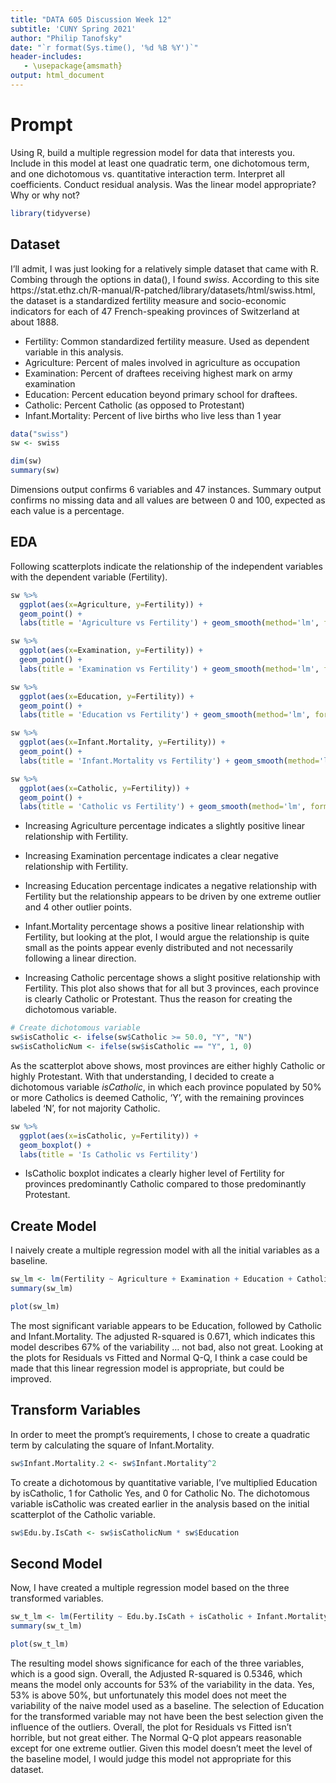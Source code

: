 ```yaml
---
title: "DATA 605 Discussion Week 12"
subtitle: 'CUNY Spring 2021'
author: "Philip Tanofsky" 
date: "`r format(Sys.time(), '%d %B %Y')`"
header-includes:
   - \usepackage{amsmath}
output: html_document
---
```


# Prompt

Using R, build a multiple regression model for data that interests you.  Include in this model at least one quadratic term, one dichotomous term, and one dichotomous vs. quantitative interaction term. Interpret all coefficients. Conduct residual analysis.  Was the linear model appropriate? Why or why not?

```r
library(tidyverse)
```

## Dataset

I'll admit, I was just looking for a relatively simple dataset that came with R. Combing through the options in data(), I found $swiss$. According to this site https://stat.ethz.ch/R-manual/R-patched/library/datasets/html/swiss.html, the dataset is a standardized fertility measure and socio-economic indicators for each of 47 French-speaking provinces of Switzerland at about 1888.

- Fertility: Common standardized fertility measure. Used as dependent variable in this analysis.
- Agriculture: Percent of males involved in agriculture as occupation
- Examination: Percent of draftees receiving highest mark on army examination
- Education: Percent education beyond primary school for draftees.
- Catholic: Percent Catholic (as opposed to Protestant)
- Infant.Mortality: Percent of live births who live less than 1 year

```r
data("swiss")
sw <- swiss

dim(sw)
summary(sw)
```

Dimensions output confirms 6 variables and 47 instances. Summary output confirms no missing data and all values are between 0 and 100, expected as each value is a percentage.

## EDA

Following scatterplots indicate the relationship of the independent variables with the dependent variable (Fertility).

```r
sw %>%
  ggplot(aes(x=Agriculture, y=Fertility)) + 
  geom_point() + 
  labs(title = 'Agriculture vs Fertility') + geom_smooth(method='lm', formula= y~x)

sw %>%
  ggplot(aes(x=Examination, y=Fertility)) + 
  geom_point() + 
  labs(title = 'Examination vs Fertility') + geom_smooth(method='lm', formula= y~x)

sw %>%
  ggplot(aes(x=Education, y=Fertility)) + 
  geom_point() + 
  labs(title = 'Education vs Fertility') + geom_smooth(method='lm', formula= y~x)

sw %>%
  ggplot(aes(x=Infant.Mortality, y=Fertility)) + 
  geom_point() + 
  labs(title = 'Infant.Mortality vs Fertility') + geom_smooth(method='lm', formula= y~x)

sw %>%
  ggplot(aes(x=Catholic, y=Fertility)) + 
  geom_point() + 
  labs(title = 'Catholic vs Fertility') + geom_smooth(method='lm', formula= y~x)
```

- Increasing Agriculture percentage indicates a slightly positive linear relationship with Fertility.

- Increasing Examination percentage indicates a clear negative relationship with Fertility.

- Increasing Education percentage indicates a negative relationship with Fertility but the relationship appears to be driven by one extreme outlier and 4 other outlier points.

- Infant.Mortality percentage shows a positive linear relationship with Fertility, but looking at the plot, I would argue the relationship is quite small as the points appear evenly distributed and not necessarily following a linear direction.

- Increasing Catholic percentage shows a slight positive relationship with Fertility. This plot also shows that for all but 3 provinces, each province is clearly Catholic or Protestant. Thus the reason for creating the dichotomous variable.

```r
# Create dichotomous variable
sw$isCatholic <- ifelse(sw$Catholic >= 50.0, "Y", "N")
sw$isCatholicNum <- ifelse(sw$isCatholic == "Y", 1, 0)
```

As the scatterplot above shows, most provinces are either highly Catholic or highly Protestant. With that understanding, I decided to create a dichotomous variable $isCatholic$, in which each province populated by 50% or more Catholics is deemed Catholic, 'Y', with the remaining provinces labeled 'N', for not majority Catholic.

```r
sw %>%
  ggplot(aes(x=isCatholic, y=Fertility)) + 
  geom_boxplot() + 
  labs(title = 'Is Catholic vs Fertility')
```

- IsCatholic boxplot indicates a clearly higher level of Fertility for provinces predominantly Catholic compared to those predominantly Protestant.

## Create Model

I naively create a multiple regression model with all the initial variables as a baseline.

```r
sw_lm <- lm(Fertility ~ Agriculture + Examination + Education + Catholic + Infant.Mortality, data=sw)
summary(sw_lm)

plot(sw_lm)
```

The most significant variable appears to be Education, followed by Catholic and Infant.Mortality. The adjusted R-squared is 0.671, which indicates this model describes 67% of the variability ... not bad, also not great. Looking at the plots for Residuals vs Fitted and Normal Q-Q, I think a case could be made that this linear regression model is appropriate, but could be improved.

## Transform Variables

In order to meet the prompt's requirements, I chose to create a quadratic term by calculating the square of Infant.Mortality.

```r
sw$Infant.Mortality.2 <- sw$Infant.Mortality^2
```

To create a dichotomous by quantitative variable, I've multiplied Education by isCatholic, 1 for Catholic Yes, and 0 for Catholic No. The dichotomous variable isCatholic was created earlier in the analysis based on the initial scatterplot of the Catholic variable.

```r

sw$Edu.by.IsCath <- sw$isCatholicNum * sw$Education
```

## Second Model

Now, I have created a multiple regression model based on the three transformed variables.

```r
sw_t_lm <- lm(Fertility ~ Edu.by.IsCath + isCatholic + Infant.Mortality.2, data=sw)
summary(sw_t_lm)

plot(sw_t_lm)
```

The resulting model shows significance for each of the three variables, which is a good sign. Overall, the Adjusted R-squared is 0.5346, which means the model only accounts for 53% of the variability in the data. Yes, 53% is above 50%, but unfortunately this model does not meet the variability of the naive model used as a baseline. The selection of Education for the transformed variable may not have been the best selection given the influence of the outliers. Overall, the plot for Residuals vs Fitted isn't horrible, but not great either. The Normal Q-Q plot appears reasonable except for one extreme outlier. Given this model doesn't meet the level of the baseline model, I would judge this model not appropriate for this dataset.